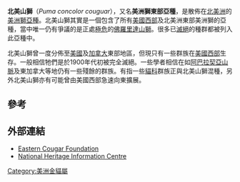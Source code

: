 {{Subspeciesbox
| name = 北美山獅<ref name=msw3>{{MSW3 Wozencraft | pages = 544-545}}</ref>
| image = Florida Panther.jpg
| image_width = 250px
| image_caption = 包含在北美山獅中的[[佛羅里達山獅|佛羅里達山獅]]。
| status = LC
| status_system = iucn3.1
| trend = unknown
| species link = 美洲獅
| genus = Puma
| species = concolor
| subspecies = couguar
| authority = ([[Robert_Kerr_(writer)|Kerr]], 1792)
}}

'''北美山獅'''（''Puma concolor couguar''），又名'''美洲獅東部亞種'''，是散佈在[[北美洲|北美洲]]的[[美洲獅|美洲獅]][[亞種|亞種]]。北美山獅其實是一個包含了所有[[美國西部|美國西部]]及北美洲東部美洲獅的亞種，當中唯一仍有爭議的是正處[[極危|極危]]的[[佛羅里達山獅|佛羅里達山獅]]。很多已[[滅絕|滅絕]]的種群都被列入此亞種中。

北美山獅曾一度分佈至[[美國|美國]]及[[加拿大|加拿大]]東部地區，但現只有一些群族在[[美國西部|美國西部]]生存。一般相信牠們是於1900年代初被完全滅絕。一些學者相信在如[[阿巴拉契亞山脈|阿巴拉契亞山脈]]及東加拿大等地仍有一些殘餘的群族。有指一些[[貓科|貓科]]群族正與北美山獅混種，另外北美山獅亦有可能曾由美國西部急速向東擴展。

==參考==
{{reflist}}

==外部連結==
* [http://www.easterncougar.org/ Eastern Cougar Foundation]{{Wayback|url=http://www.easterncougar.org/ |date=20180731153910 }}
* [https://web.archive.org/web/20090306011334/http://nhic.mnr.gov.on.ca/MNR/nhic/elements/el_report.cfm?elid=180737 National Heritage Information Centre]
{{Taxonbar|from=Q2044439}}

[[Category:美洲金貓屬|Category:美洲金貓屬]]